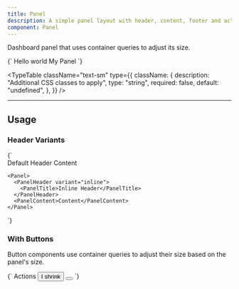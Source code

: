 ```yaml
---
title: Panel
description: A simple panel layout with header, content, footer and actions.
component: Panel
---
```


Dashboard panel that uses container queries to adjust its size.

<LiveComponent language="tsx">
{`

  <Panel className="w-full">
    <PanelHeader>
      <PanelTitle>Hello world</PanelTitle>
    </PanelHeader>
    <PanelContent>
      My Panel
    </PanelContent>
  </Panel>
`}
</LiveComponent>

<TypeTable
  className="text-sm"
  type={{
    className: {
      description: "Additional CSS classes to apply",
      type: "string",
      required: false,
      default: "undefined",
    },
  }}
/>

---

## Usage

### Header Variants

<LiveComponent language="tsx">
{`

  <div className="flex flex-col gap-4 w-full">
    <Panel className="flex-1">
      <PanelHeader variant="default">
        <PanelTitle>Default Header</PanelTitle>
      </PanelHeader>
      <PanelContent>Content</PanelContent>
    </Panel>

    <Panel>
      <PanelHeader variant="inline">
        <PanelTitle>Inline Header</PanelTitle>
      </PanelHeader>
      <PanelContent>Content</PanelContent>
    </Panel>
  </div>
`}
</LiveComponent>

### With Buttons

Button components use container queries to adjust their size based on the panel's size.

<LiveComponent language="tsx">
{`

  <Panel className="w-full">
    <PanelHeader>
      <PanelTitle>Actions</PanelTitle>
    </PanelHeader>
    <PanelContent>
      <Button size="lg">I shrink</Button>
      <Button size="xl" isIcon>
        <ArrowRightIcon />
      </Button>
    </PanelContent>
  </Panel>
`}
</LiveComponent>


